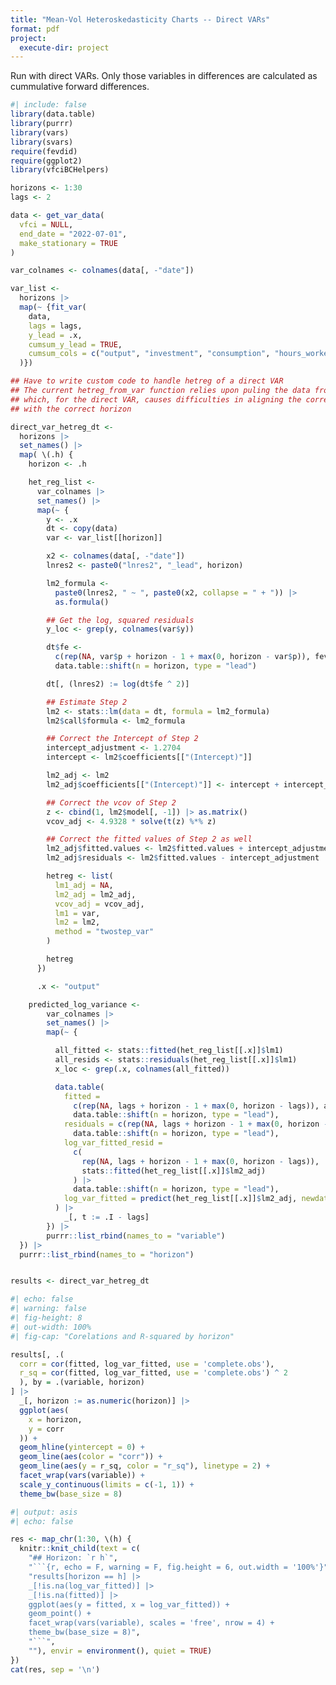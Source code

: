 ```yaml
---
title: "Mean-Vol Heteroskedasticity Charts -- Direct VARs"
format: pdf
project:
  execute-dir: project
---
```


Run with direct VARs. Only those variables in differences are calculated as cummulative forward differences.

```r
#| include: false
library(data.table)
library(purrr)
library(vars)
library(svars)
require(fevdid)
require(ggplot2)
library(vfciBCHelpers)
```

```r
horizons <- 1:30
lags <- 2

data <- get_var_data(
  vfci = NULL,
  end_date = "2022-07-01",
  make_stationary = TRUE
)

var_colnames <- colnames(data[, -"date"])

var_list <-
  horizons |>
  map(~ {fit_var(
    data,
    lags = lags,
    y_lead = .x,
    cumsum_y_lead = TRUE,
    cumsum_cols = c("output", "investment", "consumption", "hours_worked", "productivity", "TFP")
  )})

## Have to write custom code to handle hetreg of a direct VAR
## The current hetreg_from_var function relies upon puling the data from the VAR
## which, for the direct VAR, causes difficulties in aligning the correct data
## with the correct horizon

direct_var_hetreg_dt <-
  horizons |>
  set_names() |>
  map( \(.h) {
    horizon <- .h

    het_reg_list <-
      var_colnames |>
      set_names() |>
      map(~ {
        y <- .x
        dt <- copy(data)
        var <- var_list[[horizon]]

        x2 <- colnames(data[, -"date"])
        lnres2 <- paste0("lnres2", "_lead", horizon)

        lm2_formula <-
          paste0(lnres2, " ~ ", paste0(x2, collapse = " + ")) |>
          as.formula()

        ## Get the log, squared residuals
        y_loc <- grep(y, colnames(var$y))

        dt$fe <-
          c(rep(NA, var$p + horizon - 1 + max(0, horizon - var$p)), fevdid::fe(var, 1)[, y_loc]) |>
          data.table::shift(n = horizon, type = "lead")

        dt[, (lnres2) := log(dt$fe ^ 2)]

        ## Estimate Step 2
        lm2 <- stats::lm(data = dt, formula = lm2_formula)
        lm2$call$formula <- lm2_formula

        ## Correct the Intercept of Step 2
        intercept_adjustment <- 1.2704
        intercept <- lm2$coefficients[["(Intercept)"]]

        lm2_adj <- lm2
        lm2_adj$coefficients[["(Intercept)"]] <- intercept + intercept_adjustment

        ## Correct the vcov of Step 2
        z <- cbind(1, lm2$model[, -1]) |> as.matrix()
        vcov_adj <- 4.9328 * solve(t(z) %*% z)

        ## Correct the fitted values of Step 2 as well
        lm2_adj$fitted.values <- lm2$fitted.values + intercept_adjustment
        lm2_adj$residuals <- lm2$fitted.values - intercept_adjustment

        hetreg <- list(
          lm1_adj = NA,
          lm2_adj = lm2_adj,
          vcov_adj = vcov_adj,
          lm1 = var,
          lm2 = lm2,
          method = "twostep_var"
        )

        hetreg
      })

      .x <- "output"

    predicted_log_variance <-
        var_colnames |>
        set_names() |>
        map(~ {

          all_fitted <- stats::fitted(het_reg_list[[.x]]$lm1)
          all_resids <- stats::residuals(het_reg_list[[.x]]$lm1)
          x_loc <- grep(.x, colnames(all_fitted))

          data.table(
            fitted =
              c(rep(NA, lags + horizon - 1 + max(0, horizon - lags)), all_fitted[, x_loc]) |>
              data.table::shift(n = horizon, type = "lead"),
            residuals = c(rep(NA, lags + horizon - 1 + max(0, horizon - lags)), all_resids[, x_loc]) |>
              data.table::shift(n = horizon, type = "lead"),
            log_var_fitted_resid =
              c(
                rep(NA, lags + horizon - 1 + max(0, horizon - lags)),
                stats::fitted(het_reg_list[[.x]]$lm2_adj)
              ) |>
              data.table::shift(n = horizon, type = "lead"),
            log_var_fitted = predict(het_reg_list[[.x]]$lm2_adj, newdata = data)
          ) |>
            _[, t := .I - lags]
        }) |>
        purrr::list_rbind(names_to = "variable")
  }) |>
  purrr::list_rbind(names_to = "horizon")


results <- direct_var_hetreg_dt
```


```r
#| echo: false
#| warning: false
#| fig-height: 8
#| out-width: 100%
#| fig-cap: "Corelations and R-squared by horizon"

results[, .(
  corr = cor(fitted, log_var_fitted, use = 'complete.obs'),
  r_sq = cor(fitted, log_var_fitted, use = 'complete.obs') ^ 2
  ), by = .(variable, horizon)
] |>
  _[, horizon := as.numeric(horizon)] |>
  ggplot(aes(
    x = horizon,
    y = corr
  )) +
  geom_hline(yintercept = 0) + 
  geom_line(aes(color = "corr")) +
  geom_line(aes(y = r_sq, color = "r_sq"), linetype = 2) +
  facet_wrap(vars(variable)) +
  scale_y_continuous(limits = c(-1, 1)) + 
  theme_bw(base_size = 8)

```



```r
#| output: asis
#| echo: false

res <- map_chr(1:30, \(h) {
  knitr::knit_child(text = c(
    "## Horizon: `r h`",
    "```{r, echo = F, warning = F, fig.height = 6, out.width = '100%'}",
    "results[horizon == h] |>
    _[!is.na(log_var_fitted)] |>
    _[!is.na(fitted)] |>
    ggplot(aes(y = fitted, x = log_var_fitted)) +
    geom_point() +
    facet_wrap(vars(variable), scales = 'free', nrow = 4) +
    theme_bw(base_size = 8)",
    "```",
    ""), envir = environment(), quiet = TRUE)
})
cat(res, sep = '\n')
```

